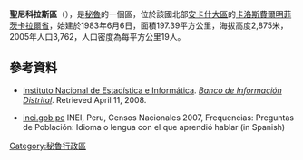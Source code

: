 '''聖尼科拉斯區'''（{{lang-es|Distrito de San Nicolás}}），是[[秘魯|秘魯]]的一個區，位於該國北部[[安卡什大區|安卡什大區]]的[[卡洛斯費爾明菲茨卡拉爾省|卡洛斯費爾明菲茨卡拉爾省]]，始建於1983年6月6日，面積197.39平方公里，海拔高度2,875米，2005年人口3,762，人口密度為每平方公里19人。

==參考資料==
*{{es icon}} [[Instituto_Nacional_de_Estadística_e_Informática|Instituto Nacional de Estadística e Informática]]. ''[https://web.archive.org/web/20080423164200/http://desa.inei.gob.pe/mapas/bid/ Banco de Información Distrital]''. Retrieved April 11, 2008.
*[https://web.archive.org/web/20130127005551/http://iinei.inei.gob.pe/iinei/RedatamCpv2007.asp?id=ResultadosCensales%3Fori%3DC inei.gob.pe] INEI, Peru, Censos Nacionales 2007, Frequencias: Preguntas de Población: Idioma o lengua con el que aprendió hablar (in Spanish)

{{coord|8|51|00|S|77|07|59|W|type:adm3rd_source:kolossus-itwiki|display=title}}

{{Peru-geo-stub}}
[[Category:秘魯行政區|Category:秘魯行政區]]